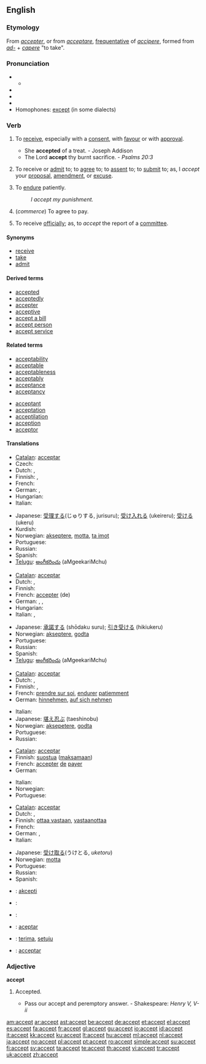==English==

===Etymology===
From {{etyl|fr}} ''[[accepter]]'', or from {{etyl|la}} ''[[acceptare]]'', [[frequentative]] of ''[[accipere]]'', formed from ''[[ad-]]'' + ''[[capere]]'' "to take".

===Pronunciation===
* {{a|RP}}
** {{IPA|/əkˈsept/}}
* {{audio|en-us-accept.ogg|Audio (US)}}
* {{audio|En-uk-accept.ogg|Audio (UK)}}
* {{rhymes|ɛpt}}
* Homophones: [[except]] (in some dialects)

===Verb===
{{en-verb}}

# {{transitive}} To [[receive]], especially with a [[consent]], with [[favour]] or with [[approval]].
#* She '''accepted''' of a treat. - Joseph Addison
#* The Lord '''accept''' thy burnt sacrifice. - ''Psalms 20:3''
# {{transitive}} To receive or [[admit]] to; to [[agree]] to; to [[assent]] to; to [[submit]] to; as, I ''accept'' your [[proposal]], [[amendment]], or [[excuse]].
# {{transitive}} To [[endure]] patiently.
#: ''I accept my punishment.''
# {{transitive}} (''commerce'') To agree to pay.
# {{transitive}} To receive [[officially]]; as, to ''accept'' the report of a [[committee]].

====Synonyms====
* [[receive]]
* [[take]]
* [[admit]]

====Derived terms====
* [[accepted]]
* [[acceptedly]]
* [[accepter]]
* [[acceptive]]
* [[accept a bill]]
* [[accept person]]
* [[accept service]]

====Related terms====
{{top2}}
* [[acceptability]]
* [[acceptable]]
* [[acceptableness]]
* [[acceptably]]
* [[acceptance]]
* [[acceptancy]]
{{mid2}}
* [[acceptant]]
* [[acceptation]]
* [[acceptilation]]
* [[acception]]
* [[acceptor]]
{{bottom2}}

====Translations====
{{trans-top|to receive with consent}}
* [[Catalan]]: [[acceptar]]
* Czech: {{t-|cs|přijmout}}
* Dutch: {{t+|nl|aanvaarden}}, {{t+|nl|accepteren}}
* Finnish: {{t-|fi|ottaa vastaan}}, {{t+|fi|hyväksyä}}
* French: {{t+|fr|accepter}}
* German: {{t+|de|annehmen}}, {{t+|de|abnehmen}}
* Hungarian: {{t|hu|beleegyezik}}
* Italian: {{t+|it|accettare}}
{{trans-mid}}
* Japanese: [[受理する]](じゅりする, jurisuru); [[受け入れる]] (ukeireru); [[受ける]] (ukeru)
* Kurdish: {{KUchar|[[وه‌رگرتن]]}}
* Norwegian: [[akseptere]], [[motta]], [[ta imot]]
* Portuguese: {{t+|pt|aceitar}}
* Russian: {{t+|ru|принимать|sc=Cyrl}}
* Spanish: {{t+|es|aceptar}}
* [[Telugu]]: [[అంగీకరించు]] (aMgeekariMchu)
{{trans-bottom}}

{{trans-top|to agree to}}
* [[Catalan]]: [[acceptar]]
* Dutch: {{t+|nl|aanvaarden}}, {{t+|nl|accepteren}}
* Finnish: {{t+|fi|hyväksyä}}
* French: [[accepter]] (de)
* German: {{t+|de|akzeptieren}}, {{t+|de|annehmen}}, {{t+|de|zusagen}}
* Hungarian: {{t|hu|elfogad}}
* Italian: {{t+|it|accettare}}, {{t+|it|ammettere}}
{{trans-mid}}
* Japanese: [[承諾する]] (shōdaku suru); [[引き受ける]] (hikiukeru)
* Norwegian: [[akseptere]], [[godta]]
* Portuguese: {{t+|pt|aceitar}}
* Russian: {{t+|ru|принять|tr=prinyat'|sc=Cyrl}}
* Spanish: {{t+|es|aceptar}}
* [[Telugu]]: [[అంగీకరించు]] (aMgeekariMchu)
{{trans-bottom}}

{{trans-top|to endure patietly}}
* [[Catalan]]: [[acceptar]]
* Dutch: {{t+|nl|aanvaarden}}, {{t+|nl|ondergaan}}
* Finnish: {{t+|fi|hyväksyä}}, {{t-|fi|sietää}}
* French: [[prendre sur soi]], [[endurer]] [[patiemment]]
* German: [[hinnehmen]], [[auf sich nehmen]]
{{trans-mid}}
* Italian: {{t+|it|accettare}}
* Japanese: [[堪え忍ぶ]] (taeshinobu)
* Norwegian: [[aksepetere]], [[godta]]
* Portuguese: {{t+|pt|aceitar}}
* Russian: {{t+|ru|принять|tr=prinyat'|sc=Cyrl}}
{{trans-bottom}}

{{trans-top|to agree to pay}}
* [[Catalan]]: [[acceptar]]
* Finnish: [[suostua]] ([[maksaa|maksamaan]])
* French: [[accepter]] [[de]] [[payer]]
* German: {{t+|de|kaufen}}
{{trans-mid}}
* Italian: {{t+|it|accettare}}
* Norwegian: {{t+|no|akseptere}}
* Portuguese: {{t+|pt|aceitar}}
{{trans-bottom}}

{{trans-top|to receive officially}}
* [[Catalan]]: [[acceptar]]
* Dutch: {{t+|nl|ontvangen}}, {{t+|nl|aannemen}}
* Finnish: [[ottaa vastaan]], [[vastaanottaa]]
* French: {{t+|fr|accueillir}}
* German: {{t+|de|annehmen}}, {{t+|de|empfangen}}
* Italian: {{t+|it|accettare}}
{{trans-mid}}
* Japanese: [[受け取る]](うけとる, ''uketoru'')
* Norwegian: [[motta]]
* Portuguese: {{t+|pt|aceitar}}
* Russian: {{t+|ru|принять|tr=prinyat'|sc=Cyrl}}
* Spanish: {{t+|es|aceptar}}
{{trans-bottom}}

{{checktrans-top}}
* {{ttbc|Esperanto}}: [[akcepti]]
* {{ttbc|Hebrew}}: {{he-translation|לקבל|lekabél}}
* {{ttbc|Hebrew}}: {{he-translation|להסכים|lehaskím}}
{{checktrans-mid}}
* {{ttbc|Ido}}: [[aceptar]]
* {{ttbc|Indonesian}}: [[terima]], [[setuju]]
* {{ttbc|Interlingua}}: [[acceptar]]
{{checktrans-bottom}}

===Adjective===
'''accept'''

# {{obsolete}} Accepted.
#* Pass our accept and peremptory answer. - Shakespeare: ''Henry V, V-ii''

[[am:accept]]
[[ar:accept]]
[[ast:accept]]
[[be:accept]]
[[de:accept]]
[[et:accept]]
[[el:accept]]
[[es:accept]]
[[fa:accept]]
[[fr:accept]]
[[gl:accept]]
[[gu:accept]]
[[io:accept]]
[[id:accept]]
[[it:accept]]
[[kk:accept]]
[[ku:accept]]
[[lt:accept]]
[[hu:accept]]
[[ml:accept]]
[[nl:accept]]
[[ja:accept]]
[[no:accept]]
[[pl:accept]]
[[pt:accept]]
[[ro:accept]]
[[simple:accept]]
[[su:accept]]
[[fi:accept]]
[[sv:accept]]
[[ta:accept]]
[[te:accept]]
[[th:accept]]
[[vi:accept]]
[[tr:accept]]
[[uk:accept]]
[[zh:accept]]